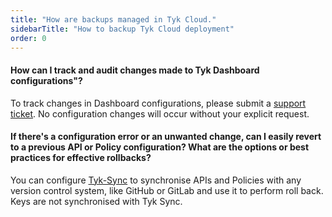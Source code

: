 ```yaml
---
title: "How are backups managed in Tyk Cloud."
sidebarTitle: "How to backup Tyk Cloud deployment"
order: 0
---
```


#### How can I track and audit changes made to Tyk Dashboard configurations"?

To track changes in Dashboard configurations, please submit a [support ticket](https://support.tyk.io/hc/en-gb/articles/8671452599708-Ticket-Submission-Guide). No configuration changes will occur without your explicit request.

#### If there's a configuration error or an unwanted change, can I easily revert to a previous API or Policy configuration? What are the options or best practices for effective rollbacks?

You can configure [Tyk-Sync](/api-management/automations#synchronize-tyk-environment-with-github-repository) to synchronise APIs and Policies with any version control system, like GitHub or GitLab and use it to perform roll back. Keys are not synchronised with Tyk Sync.
